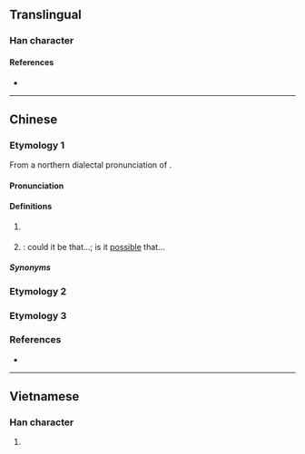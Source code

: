 {{also|不用}}
{{character info/new}}
==Translingual==

===Han character===
{{Han char|rn=101|rad=用|as=04|sn=9|four=10227|canj=MFBQ|ids=⿱不用}}

====References====
* {{Han ref|kx=0756.051|dkj=21713|dj=1166.060|hdz=10025.110|uh=752D}}

----

==Chinese==

===Etymology 1===
{{zh-forms}}
From a northern dialectal pronunciation of {{zh-l|*不用}}.

====Pronunciation====
{{zh-pron
|m=béng
|c=bung2
|h=pfs=
|md=
|mn=bàng
|w=2pion
|mc=
|oc=
|ma=y
|cat=adv
}}

====Definitions====
{{zh-hanzi}}

# {{lb|zh|dialectal Mandarin}} {{contraction of|不用|lang=zh|3=needn't}}
# {{lb|zh|Beijing Mandarin}} {{n-g|Indicates a rhetorical question}}: could it be that...; is it [[possible]] that...

=====Synonyms=====
{{zh-dial|不用}}
{{zh-dial|難道}}

===Etymology 2===
{{zh-see|棄|v}}

===Etymology 3===
{{zh-see|免|v|Min Nan: need not}}

===References===
* {{R:twedu|A02631}}

----

==Vietnamese==

===Han character===
{{vi-hantu|[[bằng]]|rs=用04}}

# {{defn|lang=vi|sort=用04}}